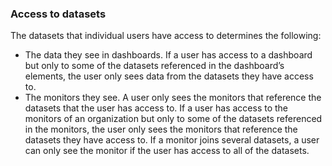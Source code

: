 ### Access to datasets

The datasets that individual users have access to determines the following:

- The data they see in dashboards. If a user has access to a dashboard but only to some of the datasets referenced in the dashboard’s elements, the user only sees data from the datasets they have access to.
- The monitors they see. A user only sees the monitors that reference the datasets that the user has access to. If a user has access to the monitors of an organization but only to some of the datasets referenced in the monitors, the user only sees the monitors that reference the datasets they have access to. If a monitor joins several datasets, a user can only see the monitor if the user has access to all of the datasets.